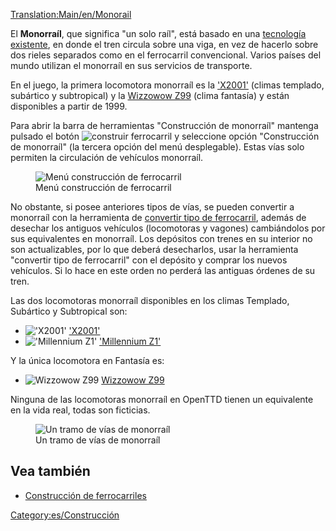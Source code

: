 [[Translation:Main/en/Monorail]]{{en/-}}{{tipos de ferrocarril/Es}}

El '''Monorraíl''', que significa "un solo raíl", está basado en una [http://www.wikipedia.org/wiki/es:monorraíl tecnología existente], en donde el tren circula sobre una viga, en vez de hacerlo sobre dos rieles separados como en el ferrocarril convencional. Varios países del mundo utilizan el monorraíl en sus servicios de transporte.

En el juego, la primera locomotora monorraíl es la [[Main/es/X2001|'X2001']] (climas templado, subártico y subtropical) y la [[Main/es/Wizzowow Z99|Wizzowow Z99]] (clima fantasía) y están disponibles a partir de 1999.

Para abrir la barra de herramientas "Construcción de monorraíl" mantenga pulsado el botón [[File:en/manual html m772c5b23.png|construir ferrocarril]] y seleccione opción "Construcción de monorraíl" (la tercera opción del menú desplegable). Estas vías solo permiten la circulación de vehículos monorraíl. 

[[File:es/Openttd-rail1.png|none|Menú construcción de ferrocarril]]

No obstante, si posee anteriores tipos de vías, se pueden convertir a monorraíl con la herramienta de [[Main/es/Convertir tipo de ferrocarril|convertir tipo de ferrocarril]], además de desechar los antiguos vehículos (locomotoras y vagones) cambiándolos por sus equivalentes en monorraíl. Los depósitos con trenes en su interior no son actualizables, por lo que deberá desecharlos, usar la herramienta "convertir tipo de ferrocarril" con el depósito y comprar los nuevos vehículos. Si lo hace en este orden no perderá las antiguas órdenes de su tren.

Las dos locomotoras monorraíl disponibles en los climas Templado, Subártico y Subtropical son:
*[[File:en/X2001.png|'X2001']] [[Main/es/X2001|'X2001']]
*[[File:en/Millenniumz1.png|'Millennium Z1']] [[Main/es/Millennium Z1|'Millennium Z1']]
Y la única locomotora en Fantasía es:
*[[File:en/Wizzowowz99.png|Wizzowow Z99]] [[Main/es/Wizzowow Z99|Wizzowow Z99]]

Ninguna de las locomotoras monorraíl en OpenTTD tienen un equivalente en la vida real, todas son ficticias.

[[File:en/MonorialTemp.png|none|frame|Un tramo de vías de monorraíl]]

==Vea también==
*[[Main/es/Construcción de ferrocarriles|Construcción de ferrocarriles]]

[[Category:es/Construcción]]